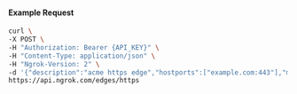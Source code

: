 #### Example Request

```bash
curl \
-X POST \
-H "Authorization: Bearer {API_KEY}" \
-H "Content-Type: application/json" \
-H "Ngrok-Version: 2" \
-d '{"description":"acme https edge","hostports":["example.com:443"],"metadata":"{\"environment\": \"staging\"}"}' \
https://api.ngrok.com/edges/https
```
